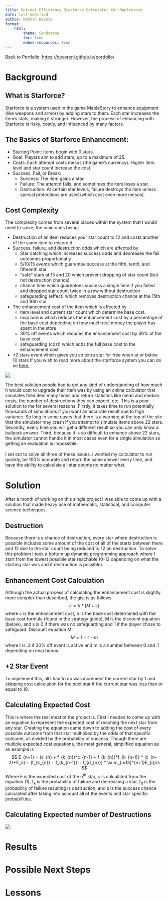 ```yaml
---
title: Optimal Efficiency Starforce Calculator for Maplestory
date: last-modified
author: Nathan DeVore
format:
    html:
        theme: Sandstone
        toc: true
        embed-resources: true
---
```


Back to Portfolio: <https://devoreni.github.io/portfolio/>

# Background

## What is Starforce?
Starforce is a system used in the game MapleStory to enhance equipment (like weapons and armor) by adding stars to them. Each star increases the item's stats, making it stronger. However, the process of enhancing with Starforce is risky, costly, and influenced by many factors.

## The Basics of Starforce Enhancement:
* Starting Point: Items begin with 0 stars.
* Goal: Players aim to add stars, up to a maximum of 25.
* Costs: Each attempt costs mesos (the game's currency). Higher item level and star count increase the cost.
* Success, Fail, or Break:
    + Success: The item gains a star.
    + Failure: The attempt fails, and sometimes the item loses a star.
    + Destruction: At certain star levels, failure destroys the item unless special protections are used (which cost even more mesos).

## Cost Complexity
The complexity comes from several places within the system that I would need to solve; the main ones being:<br>

* Destruction of an item reduces your star count to 12 and costs another of the same item to restore it
* Success, failure, and destruction odds which are affected by
    + Star catching which increases success odds and decreases the fail outcomes proportionatly
    + 5/10/15 events which guarentee success at the fifth, tenth, and fifteenth star
    + "safe" stars at 15 and 20 which prevent dropping of star count (but not destruction chance)
    + chance time which guarentees success a single time if you failed and dropped star count twice in a row without destruction
    + safeguarding (effect) which removes destruction chance at the 15th and 16th star
* The enhancement cost of the item which is affected by
    + item level and current star count which determine base cost.
    + mvp bonus which reduces the enhancement cost by a percentage of the base cost depending on how much real money the player has spent in the store 
    + 30% off events which reduces the enhancement cost by 30% of the base cost
    + safeguarding (cost) which adds the full base cost to the enhancement cost
* +2 stars event which gives you an extra star for free when at or below 10 stars
If you wish to read more about the starforce system you can do so [here.](https://strategywiki.org/wiki/MapleStory/Spell_Trace_and_Star_Force)<br>

![](assets/16StarBerserked.png)

 The best solution people had to get any kind of understanding of how much it would cost to upgrade their item was by using an online calculator that simulates their item many times and return statistics like mean and median costs, the number of destructions they can expect, etc. This is a poor solution to me for several reasons. Firstly, it takes time to run potentially thousands of simulations if you want an accurate result due to high variance. So long in some cases that there is a warning at the top of the site that the simulator may crash if you attempt to simulate items above 22 stars. Secondly, every time you will get a different result so you can only know a ballpark answer. Third, because it is so difficult to enhance above 22 stars, the simulator cannot handle it in most cases even for a single simulation so getting an evaluation is impossible.<br><br>
I set out to solve all three of these issues. I wanted my calculator to run quickly, be 100% accurate and return the same answer every time, and have the ability to calculate all star counts no matter what.



# Solution

After a month of working on this single project I was able to come up with a solution that made heavy use of mathematic, statistical, and computer science techniques.

## Destruction
Because there is a chance of destruction, every star where destruction is possible includes some amount of the cost of all of the starts between there and 12 due to the star count being reduced to 12 on destruction. To solve this problem I took a bottom up dynamic programming approach where I start from the lowest possible star reachable (0-12 depending on what the starting star was and if destruction is possible).  

## Enhancement Cost Calculation
Although the actual process of calculating the enhancement cost is slightly more complex than described, the gist is as follows.
$$
c = b * (M + s)
$$
where c is the enhancement cost, b is the base cost determined with the base cost formula (found in the strategy guide), M is the discount equation (below), and s is 0 if there was no safeguarding and 1 if the player chose to safeguard. Discount equation M:
$$
M = 1 - t - m
$$
where t is .3 if 30% off event is active and m is a number between 0 and .1 depending on mvp bonus.

## \+2 Star Event
To implement this, all I had to do was increment the current star by 1 and skipping cost calculation for the next star if the current star was less than or equal to 10.

## Calculating Expected Cost
This is where the real meat of the project is. First I needed to come up with an equation to represent the expected cost of reaching the next star from any star. Creating the equation came down to adding the cost of every possible outcome from that star multiplied by the odds of that specific outcome, all divided by the probability of success. Though there are multiple expected cost equations, the most general, simplified equation as an example is
$$
E_{n+1} = (c_{n} + f_{k_{n}}*c_{n-1} + f_{k_{n}}*f_{k_{n-1}} * (c_{n-2}+E_n) + (f_{k_{n}} + f_{k_{n-1}} + f_{d_{n}}) * \sum_{i=13}^{n+1}E_{i})/s
$$
Where E is the expected cost of the n^th^ star, c is calculated from the equation (1), f~k~ is the probability of failure and decreasing a star, f~d~ is the probability of failure resulting is destruction, and s is the success chance calculated after taking into account all of the events and star specific probabilities.

## Calculating Expected number of Destructions

![](assets/CalculatorScreenshot.png)

# Results



# Possible Next Steps

# Lessons